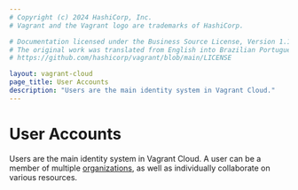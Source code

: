```yaml
---
# Copyright (c) 2024 HashiCorp, Inc.
# Vagrant and the Vagrant logo are trademarks of HashiCorp.

# Documentation licensed under the Business Source License, Version 1.1.
# The original work was translated from English into Brazilian Portuguese.
# https://github.com/hashicorp/vagrant/blob/main/LICENSE

layout: vagrant-cloud
page_title: User Accounts
description: "Users are the main identity system in Vagrant Cloud."
---
```


# User Accounts

Users are the main identity system in Vagrant Cloud. A user can be a
member of multiple [organizations](/vagrant/vagrant-cloud/organizations),
as well as individually collaborate on various resources.
